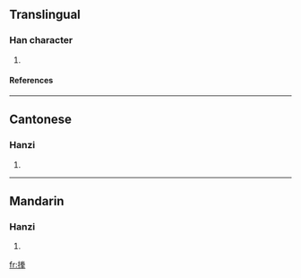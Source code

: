 ==Translingual==
===Han character===
{{Han char|rn=64|rad=手|as=10|sn=13|four=|canj=手火手手 (QFQQ)}}
# {{defn|Han|sort=手10}}
====References====
{{Han ref|kx=0449.030|dkj=12544|hdz=31933.030|uh=643C|ud=25660}}

----
==Cantonese==
===Hanzi===
{{yue-hanzi|jyut=}}
# {{defn|Cantonese}}

----
==Mandarin==
===Hanzi===
{{cmn-hanzi|pin=[[quán]] ([[quan2]])|wg=ch'üan<sup>2</sup>}}
# {{defn|Mandarin}}

[[fr:搼]]